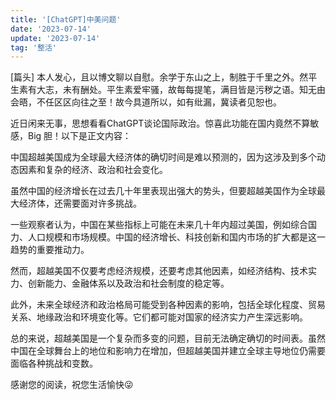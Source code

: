 ```yaml
---
title: '[ChatGPT]中美问题'
date: '2023-07-14'
update: '2023-07-14'
tag: '整活'
---
```


[篇头] 本人发心，且以博文聊以自慰。余学于东山之上，制胜于千里之外。然平生素有大志，未有酬处。平生素爱牢骚，故每每提笔，满目皆是污秽之语。知无由会晤，不任区区向往之至！故今具道所以，如有纰漏，冀读者见恕也。

<BlurImage src="/static/chatgpt.jpg" desc="chatGPT + OpenAI/凤凰网 侵删" />

近日闲来无事，思想看看ChatGPT谈论国际政治。惊喜此功能在国内竟然不算敏感，Big 胆！以下是正文内容：

中国超越美国成为全球最大经济体的确切时间是难以预测的，因为这涉及到多个动态因素和复杂的经济、政治和社会变化。

虽然中国的经济增长在过去几十年里表现出强大的势头，但要超越美国作为全球最大经济体，还需要面对许多挑战。

一些观察者认为，中国在某些指标上可能在未来几十年内超过美国，例如综合国力、人口规模和市场规模。中国的经济增长、科技创新和国内市场的扩大都是这一趋势的重要推动力。

然而，超越美国不仅要考虑经济规模，还要考虑其他因素，如经济结构、技术实力、创新能力、金融体系以及政治和社会制度的稳定等。

此外，未来全球经济和政治格局可能受到各种因素的影响，包括全球化程度、贸易关系、地缘政治和环境变化等。它们都可能对国家的经济实力产生深远影响。

总的来说，超越美国是一个复杂而多变的问题，目前无法确定确切的时间表。虽然中国在全球舞台上的地位和影响力在增加，但超越美国并建立全球主导地位仍需要面临各种挑战和变数。

感谢您的阅读，祝您生活愉快😜